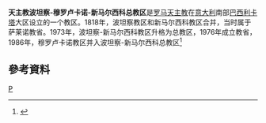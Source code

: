 '''天主教波坦察-穆罗卢卡诺-新马尔西科总教区'''是[[罗马天主教|罗马天主教]]在[[意大利|意大利]]南部[[巴西利卡塔|巴西利卡塔]]大区设立的一个教区。1818年，波坦察教区和新马尔西科教区合并，当时属于萨莱诺教省。1973年，波坦察-新马尔西科教区升格为总教区，1976年成立教省，1986年，穆罗卢卡诺教区并入波坦察-新马尔西科总教区<ref>{{Cite web |url=http://www.catholic-hierarchy.org/diocese/dpmlm.html |title=''Catholic Hierarchy'' page |accessdate=2008-10-27 |archive-date=2019-09-16 |archive-url=https://web.archive.org/web/20190916062639/http://www.catholic-hierarchy.org/diocese/dpmlm.html |dead-url=no }}</ref>

==參考資料==
<div class="references-small">
<references />
</div>

[[Category:意大利天主教教区|P]]
{{意大利天主教教區}}
